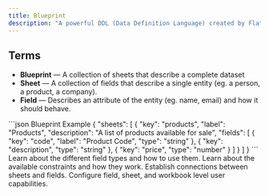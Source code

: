 ```yaml
---
title: Blueprint
description: "A powerful DDL (Data Definition Language) created by Flatfile with a focus on validation and data preparation."
---
```


## Terms

- **Blueprint** — A collection of sheets that describe a complete dataset
- **Sheet** — A collection of fields that describe a single entity (eg. a person, a product, a company).
- **Field** — Describes an attribute of the entity (eg. name, email) and how it should behave.


<RequestExample>
```json Blueprint Example
{
  "sheets": [
    {
      "key": "products",
      "label": "Products",
      "description": "A list of products available for sale",
      "fields": [
        {
          "key": "code",
          "label": "Product Code",
          "type": "string"
        },
        {
          "key": "description",
          "type": "string"
        },
        {
          "key": "price",
          "type": "number"
        }
      ]
    }
  ]
}
```
</RequestExample>


<CardGroup cols={2}>
  <Card title="Types" icon="input-text" href="/blueprint/field-types">
    Learn about the different field types and how to use them.
  </Card>
  <Card title="Constraints" icon="ruler-combined" href="/blueprint/constraints">
    Learn about the available constraints and how they work.
  </Card>
  <Card title="Relationships" icon="diagram-nested" href="/blueprint/relationships">
    Establish connections between sheets and fields.
  </Card>
  <Card title="Access" icon="shield-halved" href="/blueprint/access">
    Configure field, sheet, and workbook level user capabilities.
  </Card>
</CardGroup>
